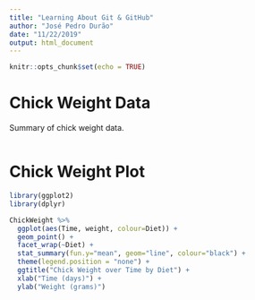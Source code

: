 ```yaml
---
title: "Learning About Git & GitHub"
author: "José Pedro Durão"
date: "11/22/2019"
output: html_document
---
```


```r
knitr::opts_chunk$set(echo = TRUE)
```

# Chick Weight Data

Summary of chick weight data.

```r
```

# Chick Weight Plot

```r

library(ggplot2)
library(dplyr)

ChickWeight %>%
  ggplot(aes(Time, weight, colour=Diet)) + 
  geom_point() +
  facet_wrap(~Diet) +
  stat_summary(fun.y="mean", geom="line", colour="black") +
  theme(legend.position = "none") + 
  ggtitle("Chick Weight over Time by Diet") + 
  xlab("Time (days)") +
  ylab("Weight (grams)")


```
